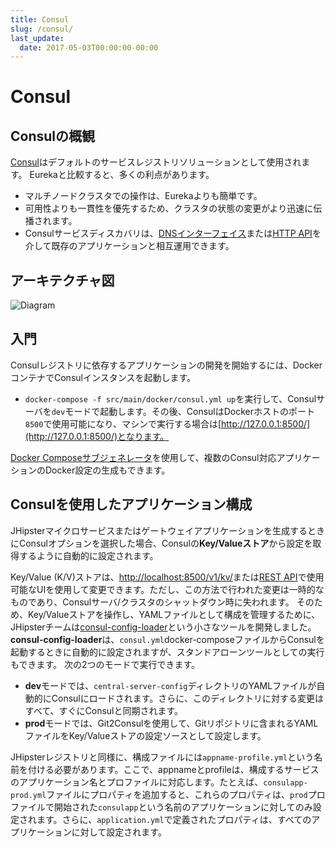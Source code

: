 ```yaml
---
title: Consul
slug: /consul/
last_update:
  date: 2017-05-03T00:00:00-00:00
---
```


# <i class="fa fa-bullseye"></i> Consul

## Consulの概観

[Consul](https://www.consul.io/)はデフォルトのサービスレジストリソリューションとして使用されます。
Eurekaと比較すると、多くの利点があります。

- マルチノードクラスタでの操作は、Eurekaよりも簡単です。
- 可用性よりも一貫性を優先するため、クラスタの状態の変更がより迅速に伝播されます。
- Consulサービスディスカバリは、[DNSインターフェイス](https://www.consul.io/docs/agent/dns.html)または[HTTP API](https://www.consul.io/docs/agent/http.html)を介して既存のアプリケーションと相互運用できます。

## アーキテクチャ図

![Diagram](/images/microservices_architecture_detail.003.png)


## 入門

Consulレジストリに依存するアプリケーションの開発を開始するには、DockerコンテナでConsulインスタンスを起動します。

- `docker-compose -f src/main/docker/consul.yml up`を実行して、Consulサーバを`dev`モードで起動します。その後、ConsulはDockerホストのポート`8500`で使用可能になり、マシンで実行する場合は[http://127.0.0.1:8500/](http://127.0.0.1:8500/)となります。

[Docker Composeサブジェネレータ](/docker-compose/#docker-compose-subgen)を使用して、複数のConsul対応アプリケーションのDocker設定の生成もできます。

## Consulを使用したアプリケーション構成

JHipsterマイクロサービスまたはゲートウェイアプリケーションを生成するときにConsulオプションを選択した場合、Consulの**Key/Valueストア**から設定を取得するように自動的に設定されます。

Key/Value (K/V)ストアは、[http://localhost:8500/v1/kv/](http://localhost:8500/v1/kv/)または[REST API](https://www.consul.io/intro/getting-started/kv.html)で使用可能なUIを使用して変更できます。ただし、この方法で行われた変更は一時的なものであり、Consulサーバ/クラスタのシャットダウン時に失われます。
そのため、Key/Valueストアを操作し、YAMLファイルとして構成を管理するために、JHipsterチームは[consul-config-loader](https://github.com/jhipster/consul-config-loader)という小さなツールを開発しました。
**consul-config-loader**は、`consul.yml`docker-composeファイルからConsulを起動するときに自動的に設定されますが、スタンドアローンツールとしての実行もできます。
次の2つのモードで実行できます。

- **dev**モードでは、`central-server-config`ディレクトリのYAMLファイルが自動的にConsulにロードされます。さらに、このディレクトリに対する変更はすべて、すぐにConsulと同期されます。
- **prod**モードでは、Git2Consulを使用して、Gitリポジトリに含まれるYAMLファイルをKey/Valueストアの設定ソースとして設定します。

JHipsterレジストリと同様に、構成ファイルには`appname-profile.yml`という名前を付ける必要があります。ここで、appnameとprofileは、構成するサービスのアプリケーション名とプロファイルに対応します。たとえば、`consulapp-prod.yml`ファイルにプロパティを追加すると、これらのプロパティは、`prod`プロファイルで開始された`consulapp`という名前のアプリケーションに対してのみ設定されます。さらに、`application.yml`で定義されたプロパティは、すべてのアプリケーションに対して設定されます。
